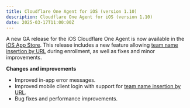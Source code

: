 ```yaml
---
title: Cloudflare One Agent for iOS (version 1.10)
description: Cloudflare One Agent for iOS (version 1.10)
date: 2025-03-17T11:00:00Z
---
```


A new GA release for the iOS Cloudflare One Agent is now available in the [iOS App Store](https://apps.apple.com/us/app/cloudflare-one-agent/id6443476492). This release includes a new feature allowing [team name insertion by URL](/cloudflare-one/connections/connect-devices/warp/deployment/manual-deployment/#enroll-using-a-url) during enrollment, as well as fixes and minor improvements.

**Changes and improvements**

- Improved in-app error messages.
- Improved mobile client login with support for [team name insertion by URL](/cloudflare-one/connections/connect-devices/warp/deployment/manual-deployment/#enroll-using-a-url).
- Bug fixes and performance improvements.
